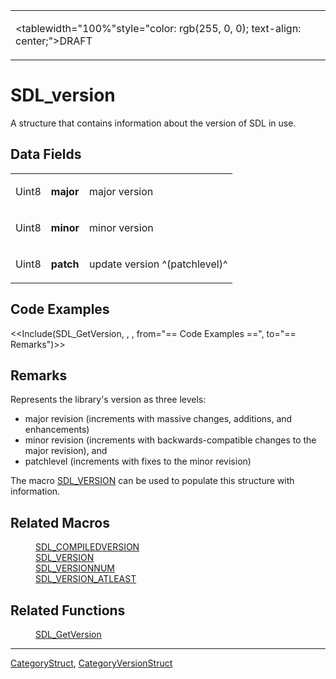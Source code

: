 <!-- pragma section-numbers off -->
<!-- pragma disable-camelcase -->
{|
|<tablewidth="100%"style="color: rgb(255, 0, 0); text-align: center;">DRAFT 
|}


= SDL_version =
A structure that contains information about the version of SDL in use.


== Data Fields ==
{|
|Uint8 
|'''major''' 
|major version 
|-
|Uint8 
|'''minor''' 
|minor version 
|-
|Uint8 
|'''patch''' 
|update version ^(patchlevel)^
|}

== Code Examples ==
<<Include(SDL_GetVersion, , , from="== Code Examples ==", to="== Remarks")>>

== Remarks ==
Represents the library's version as three levels:

* major revision (increments with massive changes, additions, and enhancements)
* minor revision (increments with backwards-compatible changes to the major revision), and
* patchlevel (increments with fixes to the minor revision)

The macro [[SDL_VERSION]] can be used to populate this structure with information. 

== Related Macros ==
:[[SDL_COMPILEDVERSION]]
:[[SDL_VERSION]]
:[[SDL_VERSIONNUM]]
:[[SDL_VERSION_ATLEAST]]

== Related Functions ==
: [[SDL_GetVersion]]

----
[[CategoryStruct]], [[#CategoryVersion|CategoryVersionStruct]]

